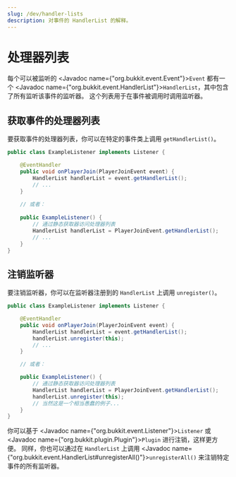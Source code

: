 ```yaml
---
slug: /dev/handler-lists
description: 对事件的 HandlerList 的解释。
---
```


# 处理器列表

每个可以被监听的 <Javadoc name={"org.bukkit.event.Event"}>`Event`</Javadoc> 都有一个
<Javadoc name={"org.bukkit.event.HandlerList"}>`HandlerList`</Javadoc>，其中包含了所有监听该事件的监听器。
这个列表用于在事件被调用时调用监听器。

## 获取事件的处理器列表

要获取事件的处理器列表，你可以在特定的事件类上调用 `getHandlerList()`。

```java title="ExampleListener.java"
public class ExampleListener implements Listener {

    @EventHandler
    public void onPlayerJoin(PlayerJoinEvent event) {
        HandlerList handlerList = event.getHandlerList();
        // ...
    }
    
    // 或者：
    
    public ExampleListener() {
        // 通过静态获取器访问处理器列表
        HandlerList handlerList = PlayerJoinEvent.getHandlerList();
        // ...
    }
}
```

## 注销监听器

要注销监听器，你可以在监听器注册到的 `HandlerList` 上调用 `unregister()`。

```java title="ExampleListener.java"
public class ExampleListener implements Listener {

    @EventHandler
    public void onPlayerJoin(PlayerJoinEvent event) {
        HandlerList handlerList = event.getHandlerList();
        handlerList.unregister(this);
        // ...
    }

    // 或者：

    public ExampleListener() {
        // 通过静态获取器访问处理器列表
        HandlerList handlerList = PlayerJoinEvent.getHandlerList();
        handlerList.unregister(this);
        // 当然这是一个相当愚蠢的例子...
    }
}
```

你可以基于 <Javadoc name={"org.bukkit.event.Listener"}>`Listener`</Javadoc>
或 <Javadoc name={"org.bukkit.plugin.Plugin"}>`Plugin`</Javadoc> 进行注销，这样更方便。
同样，你也可以通过在 `HandlerList` 上调用
<Javadoc name={"org.bukkit.event.HandlerList#unregisterAll()"}>`unregisterAll()`</Javadoc> 来注销特定事件的所有监听器。
